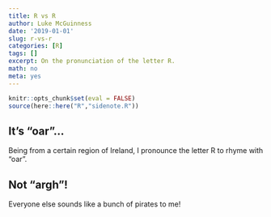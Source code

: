 ```yaml
---
title: R vs R
author: Luke McGuinness
date: '2019-01-01'
slug: r-vs-r
categories: [R]
tags: []
excerpt: On the pronunciation of the letter R.
math: no
meta: yes
---
```


```r
knitr::opts_chunk$set(eval = FALSE)
source(here::here("R","sidenote.R"))
```

## It's "oar"...

Being from a certain region of Ireland, I pronounce the letter R to rhyme with "oar".


## Not "argh"!

Everyone else sounds like a bunch of pirates to me!
